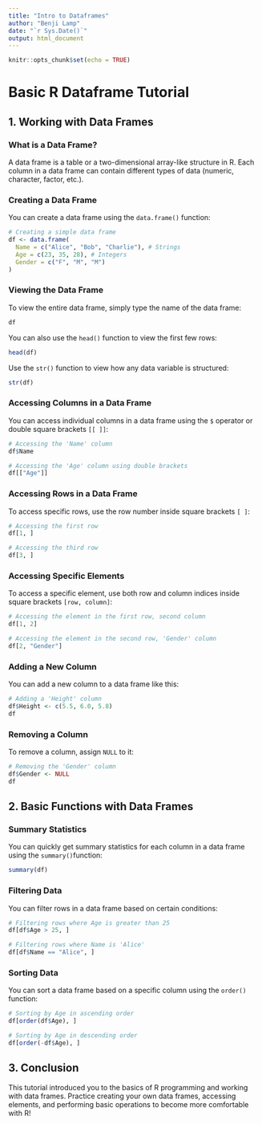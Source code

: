 ```yaml
---
title: "Intro to Dataframes"
author: "Benji Lamp"
date: "`r Sys.Date()`"
output: html_document
---
```


```r
knitr::opts_chunk$set(echo = TRUE)
```

# Basic R Dataframe Tutorial

## 1. Working with Data Frames
### What is a Data Frame?
A data frame is a table or a two-dimensional array-like structure in R. Each column in a data frame can contain different types of data (numeric, character, factor, etc.).

### Creating a Data Frame
You can create a data frame using the `data.frame()` function:
```r
# Creating a simple data frame
df <- data.frame(
  Name = c("Alice", "Bob", "Charlie"), # Strings
  Age = c(23, 35, 28), # Integers
  Gender = c("F", "M", "M")
)
```

### Viewing the Data Frame
To view the entire data frame, simply type the name of the data frame:
```r
df
```

You can also use the `head()` function to view the first few rows:
```r
head(df)
```

Use the `str()` function to view how any data variable is structured:

```r
str(df)
```


### Accessing Columns in a Data Frame
You can access individual columns in a data frame using the `$` operator or double square brackets `[[ ]]`:
```r
# Accessing the 'Name' column
df$Name

# Accessing the 'Age' column using double brackets
df[["Age"]]
```

### Accessing Rows in a Data Frame
To access specific rows, use the row number inside square brackets `[ ]`:
```r
# Accessing the first row
df[1, ]

# Accessing the third row
df[3, ]
```

### Accessing Specific Elements
To access a specific element, use both row and column indices inside square brackets `[row, column]`:

```r
# Accessing the element in the first row, second column
df[1, 2]

# Accessing the element in the second row, 'Gender' column
df[2, "Gender"]
```

### Adding a New Column
You can add a new column to a data frame like this:
```r
# Adding a 'Height' column
df$Height <- c(5.5, 6.0, 5.8)
df
```

### Removing a Column
To remove a column, assign `NULL` to it:
```r
# Removing the 'Gender' column
df$Gender <- NULL
df
```

## 2. Basic Functions with Data Frames
### Summary Statistics
You can quickly get summary statistics for each column in a data frame using the `summary()`function:
```r
summary(df)
```

### Filtering Data
You can filter rows in a data frame based on certain conditions:
```r
# Filtering rows where Age is greater than 25
df[df$Age > 25, ]

# Filtering rows where Name is 'Alice'
df[df$Name == "Alice", ]
```

### Sorting Data
You can sort a data frame based on a specific column using the `order()` function:
```r
# Sorting by Age in ascending order
df[order(df$Age), ]

# Sorting by Age in descending order
df[order(-df$Age), ]
```

## 3. Conclusion
This tutorial introduced you to the basics of R programming and working with data frames. Practice creating your own data frames, accessing elements, and performing basic operations to become more comfortable with R!


